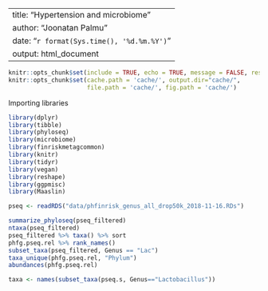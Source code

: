 
---
title: "Hypertension and microbiome"
author: "Joonatan Palmu"
date: "`r format(Sys.time(), '%d.%m.%Y')`"
output: html_document
---

```r
knitr::opts_chunk$set(include = TRUE, echo = TRUE, message = FALSE, results='asis', cache=TRUE, warning=FALSE)
knitr::opts_chunk$set(cache.path = 'cache/', output.dir="cache/",
                      file.path = 'cache/', fig.path = 'cache/')
```

Importing libraries

```r

library(dplyr)
library(tibble)
library(phyloseq)
library(microbiome)
library(finriskmetagcommon)
library(knitr)
library(tidyr)
library(vegan)
library(reshape)
library(ggpmisc)
library(Maaslin)

```

```r

pseq <- readRDS("data/phfinrisk_genus_all_drop50k_2018-11-16.RDs")

```


```r
summarize_phyloseq(pseq_filtered)
ntaxa(pseq_filtered)
pseq_filtered %>% taxa() %>% sort
phfg.pseq.rel %>% rank_names()
subset_taxa(pseq_filtered, Genus == "Lac")
taxa_unique(phfg.pseq.rel, "Phylum")
abundances(phfg.pseq.rel)

```

```r

taxa <- names(subset_taxa(pseq.s, Genus=="Lactobacillus"))

```
